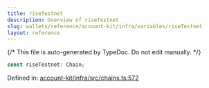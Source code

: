 ```yaml
---
title: riseTestnet
description: Overview of riseTestnet
slug: wallets/reference/account-kit/infra/variables/riseTestnet
layout: reference
---
```


{/* This file is auto-generated by TypeDoc. Do not edit manually. */}

```ts
const riseTestnet: Chain;
```

Defined in: [account-kit/infra/src/chains.ts:572](https://github.com/alchemyplatform/aa-sdk/blob/153785ddc87beb160382c2bae7dbafa4a66ade9a/account-kit/infra/src/chains.ts#L572)
